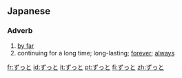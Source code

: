 ==Japanese==
===Adverb===
{{ja-pos|h|adverb|rom=zutto|hidx=すっと'}}

# [[by far]]
# continuing for a long time; long-lasting; [[forever]]; [[always]]

[[fr:ずっと]]
[[id:ずっと]]
[[it:ずっと]]
[[pt:ずっと]]
[[fi:ずっと]]
[[zh:ずっと]]